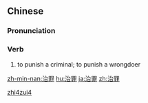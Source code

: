 ==Chinese==
{{zh-forms}}

===Pronunciation===
{{zh-pron
|m=zhìzuì
|c=zi6 zeoi6
|mn=qz:tǐ-chǒe/tw,xm,zz:tī-chōe
|cat=v
}}

===Verb===
{{zh-verb}}

# {{lb|zh|literary}} to punish a criminal; to punish a wrongdoer

[[Category:Mandarin literary terms|zhi4zui4]]

[[zh-min-nan:治罪]]
[[hu:治罪]]
[[ja:治罪]]
[[zh:治罪]]